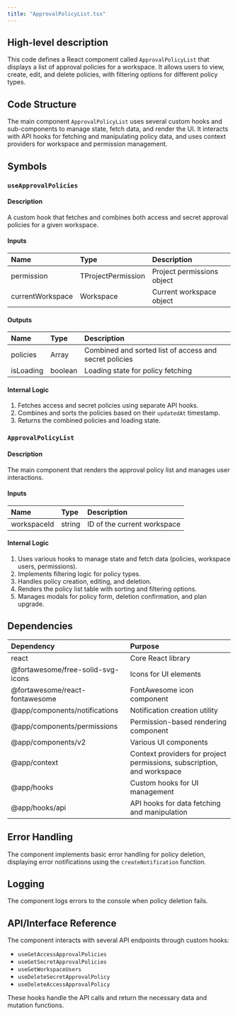 ```yaml
---
title: "ApprovalPolicyList.tsx"
---
```


## High-level description
This code defines a React component called `ApprovalPolicyList` that displays a list of approval policies for a workspace. It allows users to view, create, edit, and delete policies, with filtering options for different policy types.

## Code Structure
The main component `ApprovalPolicyList` uses several custom hooks and sub-components to manage state, fetch data, and render the UI. It interacts with API hooks for fetching and manipulating policy data, and uses context providers for workspace and permission management.

## Symbols

### `useApprovalPolicies`
#### Description
A custom hook that fetches and combines both access and secret approval policies for a given workspace.

#### Inputs
| Name | Type | Description |
|:-----|:-----|:------------|
| permission | TProjectPermission | Project permissions object |
| currentWorkspace | Workspace | Current workspace object |

#### Outputs
| Name | Type | Description |
|:-----|:-----|:------------|
| policies | Array | Combined and sorted list of access and secret policies |
| isLoading | boolean | Loading state for policy fetching |

#### Internal Logic
1. Fetches access and secret policies using separate API hooks.
2. Combines and sorts the policies based on their `updatedAt` timestamp.
3. Returns the combined policies and loading state.

### `ApprovalPolicyList`
#### Description
The main component that renders the approval policy list and manages user interactions.

#### Inputs
| Name | Type | Description |
|:-----|:-----|:------------|
| workspaceId | string | ID of the current workspace |

#### Internal Logic
1. Uses various hooks to manage state and fetch data (policies, workspace users, permissions).
2. Implements filtering logic for policy types.
3. Handles policy creation, editing, and deletion.
4. Renders the policy list table with sorting and filtering options.
5. Manages modals for policy form, deletion confirmation, and plan upgrade.

## Dependencies
| Dependency | Purpose |
|:-----------|:--------|
| react | Core React library |
| @fortawesome/free-solid-svg-icons | Icons for UI elements |
| @fortawesome/react-fontawesome | FontAwesome icon component |
| @app/components/notifications | Notification creation utility |
| @app/components/permissions | Permission-based rendering component |
| @app/components/v2 | Various UI components |
| @app/context | Context providers for project permissions, subscription, and workspace |
| @app/hooks | Custom hooks for UI management |
| @app/hooks/api | API hooks for data fetching and manipulation |

## Error Handling
The component implements basic error handling for policy deletion, displaying error notifications using the `createNotification` function.

## Logging
The component logs errors to the console when policy deletion fails.

## API/Interface Reference
The component interacts with several API endpoints through custom hooks:
- `useGetAccessApprovalPolicies`
- `useGetSecretApprovalPolicies`
- `useGetWorkspaceUsers`
- `useDeleteSecretApprovalPolicy`
- `useDeleteAccessApprovalPolicy`

These hooks handle the API calls and return the necessary data and mutation functions.